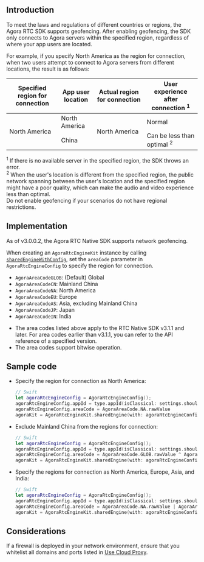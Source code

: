 <PlatformWrapper notAllowed="android">
<PlatformWrapper notAllowed="web">
<PlatformWrapper notAllowed="windows-csharp">
<PlatformWrapper notAllowed="windows-cpp">
<PlatformWrapper notAllowed="unity">
<PlatformWrapper notAllowed="unity">
<PlatformWrapper notAllowed="electron">
<PlatformWrapper notAllowed="cocos-creator">
<PlatformWrapper notAllowed="cocos-2d-x">
<PlatformWrapper notAllowed="react-native">

## Introduction

To meet the laws and regulations of different countries or regions, the Agora RTC SDK supports geofencing. After enabling geofencing, the SDK only connects to Agora servers within the specified region, regardless of where your app users are located.

For example, if you specify North America as the region for connection, when two users attempt to connect to Agora servers from different locations, the result is as follows:

<table class="tg">
<thead>
  <tr>
    <th class="tg-ln2d">Specified region for connection</th>
    <th class="tg-ln2d">App user location</th>
    <th class="tg-ln2d">Actual region for connection </th>
		<th class="tg-ln2d">User experience after connection <sup>1</sup></th>
  </tr>
</thead>
<tbody>
  <tr>
    <td class="tg-6yr1" rowspan="2">North America</td>
    <td class="tg-6yr1">North America</td>
    <td class="tg-6yr1" rowspan="2">North America</td>
    <td class="tg-6yr1">Normal</td>
  </tr>
  <tr>
    <td class="tg-6yr1">China</td>
    <td class="tg-6yr1">Can be less than optimal <sup>2</sup></td>
  </tr>
</tbody>
</table>

<div class="alert info"> <sup>1</sup> If there is no available server in the specified region, the SDK throws an error.<br/><sup>2</sup> When the user's location is different from the specified region, the public network spanning between the user's location and the specified region might have a poor quality, which can make the audio and video experience less than optimal.</div>

<div class="alert note">Do not enable geofencing if your scenarios do not have regional restrictions.</div>

## Implementation

As of v3.0.0.2, the Agora RTC Native SDK supports network geofencing. 

When creating an `AgoraRtcEngineKit` instance by calling [`sharedEngineWithConfig`](./API%20Reference/oc/Classes/AgoraRtcEngineKit.html#//api/name/sharedEngineWithConfig:delegate:), set the `areaCode` parameter in `AgoraRtcEngineConfig` to specify the region for connection.

- `AgoraAreaCodeGLOB`: (Default) Global
- `AgoraAreaCodeCN`: Mainland China
- `AgoraAreaCodeNA`: North America
- `AgoraAreaCodeEU`: Europe
- `AgoraAreaCodeAS`: Asia, excluding Mainland China
- `AgoraAreaCodeJP`: Japan
- `AgoraAreaCodeIN`: India

<div class="alert note"><ul><li>The area codes listed above apply to the RTC Native SDK v3.1.1 and later. For area codes earlier than v3.1.1, you can refer to the API reference of a specified version.</li><li>The area codes support bitwise operation.</li></ul></div>

## Sample code

- Specify the region for connection as North America:

  ```swift
  // Swift
  let agoraRtcEngineConfig = AgoraRtcEngineConfig();
  agoraRtcEngineConfig.appId = type.appId(isClassical: settings.shouldUseClassicalAppIds)
  agoraRtcEngineConfig.areaCode = AgoraAreaCode.NA.rawValue
  agoraKit = AgoraRtcEngineKit.sharedEngine(with: agoraRtcEngineConfig, delegate: self)
  ```

- Exclude Mainland China from the regions for connection:

  ```swift
  // Swift
  let agoraRtcEngineConfig = AgoraRtcEngineConfig();
  agoraRtcEngineConfig.appId = type.appId(isClassical: settings.shouldUseClassicalAppIds)
  agoraRtcEngineConfig.areaCode = AgoraAreaCode.GLOB.rawValue ^ AgoraAreaCode.CN.rawValue
  agoraKit = AgoraRtcEngineKit.sharedEngine(with: agoraRtcEngineConfig, delegate: self)
  ```

- Specify the regions for connection as North America, Europe, Asia, and India:

  ```swift
  // Swift
  let agoraRtcEngineConfig = AgoraRtcEngineConfig();
  agoraRtcEngineConfig.appId = type.appId(isClassical: settings.shouldUseClassicalAppIds)
  agoraRtcEngineConfig.areaCode = AgoraAreaCode.NA.rawValue | AgoraAreaCode.EU.rawValue | AgoraAreaCode.AS.rawValue | AgoraAreaCode.IN.rawValue
  agoraKit = AgoraRtcEngineKit.sharedEngine(with: agoraRtcEngineConfig, delegate: self)
  ```

## Considerations

If a firewall is deployed in your network environment, ensure that you whitelist all domains and ports listed in [Use Cloud Proxy](cloudproxy_native).

</PlatformWrapper>
</PlatformWrapper>
</PlatformWrapper>
</PlatformWrapper>
</PlatformWrapper>
</PlatformWrapper>
</PlatformWrapper>
</PlatformWrapper>
</PlatformWrapper>
</PlatformWrapper>